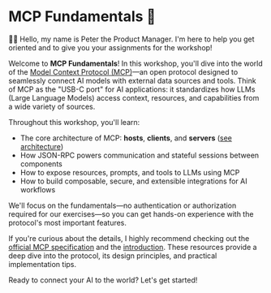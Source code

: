 # MCP Fundamentals 🧱

👨‍💼 Hello, my name is Peter the Product Manager. I'm here to help you get
oriented and to give you your assignments for the workshop!

Welcome to **MCP Fundamentals**! In this workshop, you'll dive into the world of
the
[Model Context Protocol (MCP)](https://modelcontextprotocol.io/specification/2025-03-26)—an
open protocol designed to seamlessly connect AI models with external data
sources and tools. Think of MCP as the "USB-C port" for AI applications: it
standardizes how LLMs (Large Language Models) access context, resources, and
capabilities from a wide variety of sources.

Throughout this workshop, you'll learn:

- The core architecture of MCP: **hosts**, **clients**, and **servers**
  ([see architecture](https://modelcontextprotocol.io/specification/2025-03-26/architecture))
- How JSON-RPC powers communication and stateful sessions between components
- How to expose resources, prompts, and tools to LLMs using MCP
- How to build composable, secure, and extensible integrations for AI workflows

We'll focus on the fundamentals—no authentication or authorization required for
our exercises—so you can get hands-on experience with the protocol's most
important features.

If you're curious about the details, I highly recommend checking out the
[official MCP specification](https://modelcontextprotocol.io/specification/2025-03-26)
and the [introduction](https://modelcontextprotocol.io/introduction). These
resources provide a deep dive into the protocol, its design principles, and
practical implementation tips.

Ready to connect your AI to the world? Let's get started!
